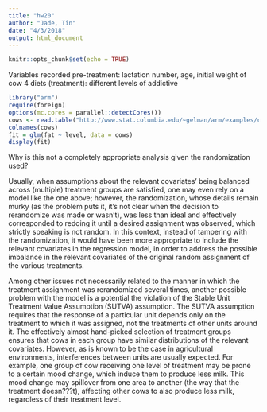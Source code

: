 ```yaml
---
title: "hw20"
author: "Jade, Tin"
date: "4/3/2018"
output: html_document
---
```


```r
knitr::opts_chunk$set(echo = TRUE)
```

\textbf{18.6 (a)}
Variables recorded pre-treatment: lactation number, age, initial weight of cow
4 diets (treatment): different levels of addictive

```r
library("arm")
require(foreign)
options(mc.cores = parallel::detectCores())
cows <- read.table("http://www.stat.columbia.edu/~gelman/arm/examples/cows/cow.dat", header=TRUE, skip=3)
colnames(cows)
fit = glm(fat ~ level, data = cows)
display(fit)

```

Why is this not a completely appropriate analysis given the randomization used?

Usually, when assumptions about the relevant covariates' being balanced across (multiple) treatment groups are satisfied, one may even rely on a model like the one above; however, the randomization, whose details remain murky (as the problem puts it, it's not clear when the decision to rerandomize was made or wasn't), was less than ideal and effectively corresponded to redoing it until a desired assignment was observed, which strictly speaking is not random. In this context, instead of tampering with the randomization, it would have been more appropriate to include the relevant covariates in the regression model, in order to address the possible imbalance in the relevant covariates of the original random assignment of the various treatments.

Among other issues not necessarily related to the manner in which the treatment assignment was rerandomized several times, another possible problem with the model is a potential the violation of the Stable Unit Treatment Value Assumption (SUTVA) assumption. The SUTVA assumption requires that the response of a particular unit depends only on the treatment to which it was assigned, not the treatments of other units around it. The effectively almost hand-picked selection of treatment groups ensures that cows in each group have similar distributions of the relevant covariates. However, as is known to be the case in agricultural environments, interferences between units are usually expected. For example, one group of cow receiving one level of treatment may be prone to a certain mood change, which induce them to produce less milk. This mood change may spillover from one area to another (the way that the treatment doesn???t), affecting other cows to also produce less milk, regardless of their treatment level.

\textbf{Shadow topic:}


```r

```

